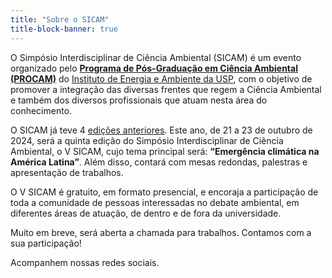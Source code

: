 ```yaml
---
title: "Sobre o SICAM"
title-block-banner: true
---
```


O Simpósio Interdisciplinar de Ciência Ambiental (SICAM) é um evento organizado pelo [**Programa de Pós-Graduação em Ciência Ambiental (PROCAM)**](https://procam.iee.usp.br/pt/) do [Instituto de Energia e Ambiente da USP](http://www.iee.usp.br/?q=pt-br), com o objetivo de promover a integração das diversas frentes que regem a Ciência Ambiental e também dos diversos profissionais que atuam nesta área do conhecimento.

O SICAM já teve 4 [edições anteriores](edicoes-anteriores.qmd). Este ano, de 21 a 23 de outubro de 2024, será a quinta edição do Simpósio Interdisciplinar de Ciência Ambiental, o V SICAM, cujo tema principal será: **“Emergência climática na América Latina”**. Além disso, contará com mesas redondas, palestras e apresentação de trabalhos.

O V SICAM é gratuito, em formato presencial, e encoraja a participação de toda a comunidade de pessoas interessadas no debate ambiental, em diferentes áreas de atuação, de dentro e de fora da universidade.

Muito em breve, será aberta a chamada para trabalhos. Contamos com a sua participação!

Acompanhem nossas redes sociais.
